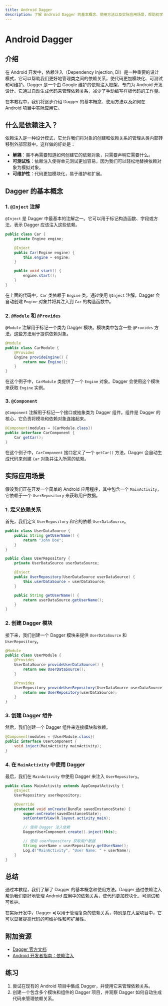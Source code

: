 ```yaml
---
title: Android Dagger
description: 了解 Android Dagger 的基本概念、使用方法以及实际应用场景，帮助初学者掌握依赖注入的核心技术。
---
```


# Android Dagger

## 介绍

在 Android 开发中，依赖注入（Dependency Injection, DI）是一种重要的设计模式，它可以帮助我们更好地管理类之间的依赖关系，使代码更加模块化、可测试和可维护。Dagger 是一个由 Google 维护的依赖注入框架，专门为 Android 开发设计。它通过自动生成代码来管理依赖关系，减少了手动编写样板代码的工作量。

在本教程中，我们将逐步介绍 Dagger 的基本概念、使用方法以及如何在 Android 项目中实际应用它。

## 什么是依赖注入？

依赖注入是一种设计模式，它允许我们将对象的创建和依赖关系的管理从类内部转移到外部容器中。这样做的好处是：

- **解耦**：类不再需要知道如何创建它的依赖对象，只需要声明它需要什么。
- **可测试性**：依赖注入使得单元测试更加容易，因为我们可以轻松地替换依赖对象为模拟对象。
- **可维护性**：代码更加模块化，易于维护和扩展。

## Dagger 的基本概念

### 1. `@Inject` 注解

`@Inject` 是 Dagger 中最基本的注解之一。它可以用于标记构造函数、字段或方法，表示 Dagger 应该注入这些依赖。

```java
public class Car {
    private Engine engine;

    @Inject
    public Car(Engine engine) {
        this.engine = engine;
    }

    public void start() {
        engine.start();
    }
}
```

在上面的代码中，`Car` 类依赖于 `Engine` 类。通过使用 `@Inject` 注解，Dagger 会自动创建 `Engine` 对象并将其注入到 `Car` 的构造函数中。

### 2. `@Module` 和 `@Provides`

`@Module` 注解用于标记一个类为 Dagger 模块。模块类中包含一些 `@Provides` 方法，这些方法用于提供依赖对象。

```java
@Module
public class CarModule {
    @Provides
    Engine provideEngine() {
        return new Engine();
    }
}
```

在这个例子中，`CarModule` 类提供了一个 `Engine` 对象。Dagger 会使用这个模块来获取 `Engine` 实例。

### 3. `@Component`

`@Component` 注解用于标记一个接口或抽象类为 Dagger 组件。组件是 Dagger 的核心，它负责将模块和依赖对象连接起来。

```java
@Component(modules = {CarModule.class})
public interface CarComponent {
    Car getCar();
}
```

在这个例子中，`CarComponent` 接口定义了一个 `getCar()` 方法，Dagger 会自动生成代码来创建 `Car` 对象并注入所需的依赖。

## 实际应用场景

假设我们正在开发一个简单的 Android 应用程序，其中包含一个 `MainActivity`，它依赖于一个 `UserRepository` 来获取用户数据。

### 1. 定义依赖关系

首先，我们定义 `UserRepository` 和它的依赖 `UserDataSource`。

```java
public class UserDataSource {
    public String getUserName() {
        return "John Doe";
    }
}

public class UserRepository {
    private UserDataSource userDataSource;

    @Inject
    public UserRepository(UserDataSource userDataSource) {
        this.userDataSource = userDataSource;
    }

    public String getUserName() {
        return userDataSource.getUserName();
    }
}
```

### 2. 创建 Dagger 模块

接下来，我们创建一个 Dagger 模块来提供 `UserDataSource` 和 `UserRepository`。

```java
@Module
public class UserModule {
    @Provides
    UserDataSource provideUserDataSource() {
        return new UserDataSource();
    }

    @Provides
    UserRepository provideUserRepository(UserDataSource userDataSource) {
        return new UserRepository(userDataSource);
    }
}
```

### 3. 创建 Dagger 组件

然后，我们创建一个 Dagger 组件来连接模块和依赖。

```java
@Component(modules = {UserModule.class})
public interface UserComponent {
    void inject(MainActivity mainActivity);
}
```

### 4. 在 `MainActivity` 中使用 Dagger

最后，我们在 `MainActivity` 中使用 Dagger 来注入 `UserRepository`。

```java
public class MainActivity extends AppCompatActivity {
    @Inject
    UserRepository userRepository;

    @Override
    protected void onCreate(Bundle savedInstanceState) {
        super.onCreate(savedInstanceState);
        setContentView(R.layout.activity_main);

        // 使用 Dagger 注入依赖
        DaggerUserComponent.create().inject(this);

        // 使用 userRepository 获取用户数据
        String userName = userRepository.getUserName();
        Log.d("MainActivity", "User Name: " + userName);
    }
}
```

## 总结

通过本教程，我们了解了 Dagger 的基本概念和使用方法。Dagger 通过依赖注入帮助我们更好地管理 Android 应用中的依赖关系，使代码更加模块化、可测试和可维护。

在实际开发中，Dagger 可以用于管理复杂的依赖关系，特别是在大型项目中，它可以显著提高代码的可维护性和可扩展性。

## 附加资源

- [Dagger 官方文档](https://dagger.dev/dev-guide/)
- [Android 开发者指南：依赖注入](https://developer.android.com/training/dependency-injection)

## 练习

1. 尝试在现有的 Android 项目中集成 Dagger，并使用它来管理依赖关系。
2. 创建一个包含多个模块和组件的 Dagger 项目，并观察 Dagger 如何自动生成代码来管理依赖关系。
